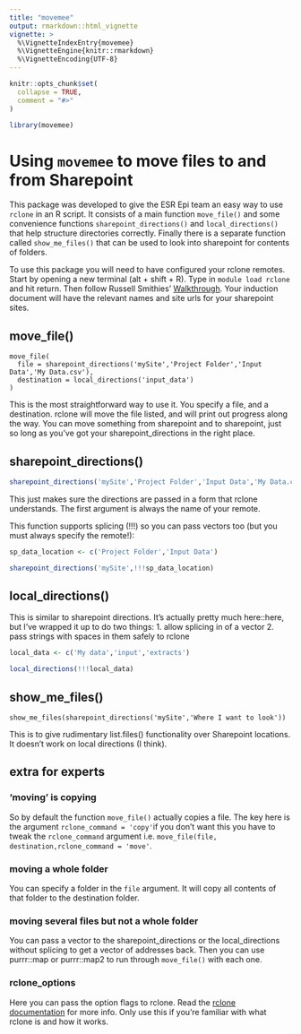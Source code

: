 ```yaml
---
title: "movemee"
output: rmarkdown::html_vignette
vignette: >
  %\VignetteIndexEntry{movemee}
  %\VignetteEngine{knitr::rmarkdown}
  %\VignetteEncoding{UTF-8}
---
```


```r
knitr::opts_chunk$set(
  collapse = TRUE,
  comment = "#>"
)
```

```r
library(movemee)
```

# Using `movemee` to move files to and from Sharepoint

This package was developed to give the ESR Epi team an easy way to use `rclone` in an R script. It consists of a main function `move_file()` and some convenience functions `sharepoint_directions()` and `local_directions()` that help structure directories correctly. Finally there is a separate function called `show_me_files()` that can be used to look into sharepoint for contents of folders. 

To use this package you will need to have configured your rclone remotes. Start by opening a new terminal (alt + shift + R). Type in `module load rclone` and hit return. Then follow Russell Smithies' [Walkthrough](). Your induction document will have the relevant names and site urls for your sharepoint sites.

## move_file()

```
move_file(
  file = sharepoint_directions('mySite','Project Folder','Input Data','My Data.csv'),
  destination = local_directions('input_data')
)

```

This is the most straightforward way to use it. You specify a file, and a destination. rclone will move the file listed, and will print out progress along the way. You can move something from sharepoint and to sharepoint, just so long as you've got your sharepoint_directions in the right place.

## sharepoint_directions()

```r

sharepoint_directions('mySite','Project Folder','Input Data','My Data.csv')

```
This just makes sure the directions are passed in a form that rclone understands. The first argument is always the name of your remote. 

This function supports splicing (!!!) so you can pass vectors too (but you must always specify the remote!):

```r

sp_data_location <- c('Project Folder','Input Data')

sharepoint_directions('mySite',!!!sp_data_location)

```

## local_directions()

This is similar to sharepoint directions. It's actually pretty much here::here, but I've wrapped it up to do two things:
1. allow splicing in of a vector
2. pass strings with spaces in them safely to rclone

```r

local_data <- c('My data','input','extracts')

local_directions(!!!local_data)
```
## show_me_files()

```
show_me_files(sharepoint_directions('mySite','Where I want to look'))
```
This is to give rudimentary list.files() functionality over Sharepoint locations. It doesn't work on local directions (I think).

## extra for experts

### 'moving' is copying

So by default the function `move_file()` actually copies a file. The key here is the argument `rclone_command = 'copy'`if you don't want this you have to tweak the `rclone_command` argument i.e. `move_file(file, destination,rclone_command = 'move'`. 

### moving a whole folder

You can specify a folder in the `file` argument. It will copy all contents of that folder to the destination folder. 

### moving several files but not a whole folder

You can pass a vector to the sharepoint_directions or the local_directions without splicing to get a vector of addresses back. Then you can use purrr::map or purrr::map2 to run through `move_file()` with each one.

### rclone_options

Here you can pass the option flags to rclone. Read the [rclone documentation]() for more info. Only use this if you're familiar with what rclone is and how it works.
